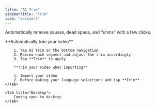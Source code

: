 ```yaml
---
title: "AI Trim"
sidebarTitle: "Trim"
icon: "scissors"
---
```


Automatically remove pauses, dead space, and “uhms” with a few clicks.

<Tabs>
    <Tab title="iOS">
        **Automatically trim your video**

        1. Tap AI Trim on the bottom navigation
        2. Review each segment and adjust the trim accordingly
        3. Tap **Trim** to apply

        **Trim your video when importing**

        1. Import your video
        2. Before making your language selections and tap **Trim**
    </Tab>

    <Tab title="Desktop">
        Coming soon to desktop
    </Tab>
</Tabs>